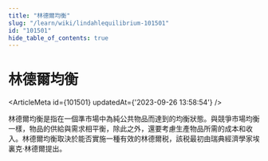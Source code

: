 ```yaml
---
title: "林德爾均衡"
slug: "/learn/wiki/lindahlequilibrium-101501"
id: "101501"
hide_table_of_contents: true
---
```



# 林德爾均衡

<ArticleMeta id={101501} updatedAt={'2023-09-26 13:58:54'} />
<div className='border-solid border-b border-t-0 my-4 border-[var(--ifm-color-gray-300)]' />

林德爾均衡是指在一個準市場中為純公共物品而達到的均衡狀態。與競爭市場均衡一樣，物品的供給與需求相平衡，除此之外，還要考慮生產物品所需的成本和收入。林德爾均衡取決於能否實施一種有效的林德爾税，該税最初由瑞典經濟學家埃裏克·林德爾提出。
